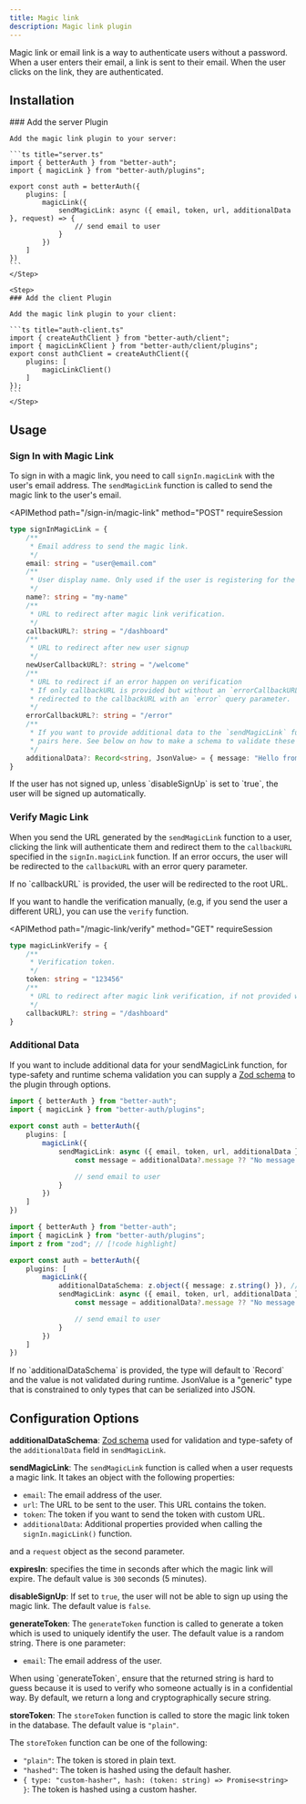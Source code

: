 ```yaml
---
title: Magic link
description: Magic link plugin
---
```


Magic link or email link is a way to authenticate users without a password. When a user enters their email, a link is sent to their email. When the user clicks on the link, they are authenticated.

## Installation

<Steps>
    <Step>
    ### Add the server Plugin

    Add the magic link plugin to your server:

    ```ts title="server.ts"
    import { betterAuth } from "better-auth";
    import { magicLink } from "better-auth/plugins";

    export const auth = betterAuth({
        plugins: [
            magicLink({
                sendMagicLink: async ({ email, token, url, additionalData }, request) => {
                    // send email to user
                }
            })
        ]
    })
    ```
    </Step>

    <Step>
    ### Add the client Plugin

    Add the magic link plugin to your client:

    ```ts title="auth-client.ts"
    import { createAuthClient } from "better-auth/client";
    import { magicLinkClient } from "better-auth/client/plugins";
    export const authClient = createAuthClient({
        plugins: [
            magicLinkClient()
        ]
    });
    ```
    </Step>

</Steps>

## Usage

### Sign In with Magic Link

To sign in with a magic link, you need to call `signIn.magicLink` with the user's email address. The `sendMagicLink` function is called to send the magic link to the user's email.


<APIMethod
  path="/sign-in/magic-link"
  method="POST"
  requireSession
>
  
```ts
type signInMagicLink = {
    /**
     * Email address to send the magic link. 
     */
    email: string = "user@email.com"
    /**
     * User display name. Only used if the user is registering for the first time. 
     */
    name?: string = "my-name"
    /**
     * URL to redirect after magic link verification. 
     */
    callbackURL?: string = "/dashboard"
    /**
     * URL to redirect after new user signup
     */
    newUserCallbackURL?: string = "/welcome"
    /**
     * URL to redirect if an error happen on verification
     * If only callbackURL is provided but without an `errorCallbackURL` then they will be 
     * redirected to the callbackURL with an `error` query parameter.
     */
    errorCallbackURL?: string = "/error"
    /**
     * If you want to provide additional data to the `sendMagicLink` function you can do so in key-value
     * pairs here. See below on how to make a schema to validate these values.
     */
    additionalData?: Record<string, JsonValue> = { message: "Hello from better-auth!" }
}
```
</APIMethod>

<Callout>
If the user has not signed up, unless `disableSignUp` is set to `true`, the user will be signed up automatically.
</Callout>

### Verify Magic Link

When you send the URL generated by the `sendMagicLink` function to a user, clicking the link will authenticate them and redirect them to the `callbackURL` specified in the `signIn.magicLink` function. If an error occurs, the user will be redirected to the `callbackURL` with an error query parameter.

<Callout type="warn">
  If no `callbackURL` is provided, the user will be redirected to the root URL.
</Callout>

If you want to handle the verification manually, (e.g, if you send the user a different URL), you can use the `verify` function.


<APIMethod
  path="/magic-link/verify"
  method="GET"
  requireSession
>
```ts
type magicLinkVerify = {
    /**
     * Verification token. 
     */
    token: string = "123456"
    /**
     * URL to redirect after magic link verification, if not provided will return the session. 
     */
    callbackURL?: string = "/dashboard"
}
```
</APIMethod>

### Additional Data

If you want to include additional data for your sendMagicLink function, for type-safety and runtime schema validation you can supply a [Zod schema](https://zod.dev/) to the plugin through options.

```ts title="server.ts"
import { betterAuth } from "better-auth";
import { magicLink } from "better-auth/plugins";
 
export const auth = betterAuth({
    plugins: [
        magicLink({
            sendMagicLink: async ({ email, token, url, additionalData }, request) => {
                const message = additionalData?.message ?? "No message provided!"; // [!code highlight]

                // send email to user
            }
        })
    ]
})
```

```ts title="server.ts"
import { betterAuth } from "better-auth";
import { magicLink } from "better-auth/plugins";
import z from "zod"; // [!code highlight]

export const auth = betterAuth({
    plugins: [
        magicLink({
            additionalDataSchema: z.object({ message: z.string() }), // Create your schema here! // [!code highlight]
            sendMagicLink: async ({ email, token, url, additionalData }, request) => {
                const message = additionalData?.message ?? "No message provided!";

                // send email to user
            }
        })
    ]
})
```
<Callout type="warn">
  If no `additionalDataSchema` is provided, the type will default to `Record<string, JsonValue>` and the value is not validated during runtime. JsonValue is a "generic" type that is constrained to only types that can be serialized into JSON.
</Callout>

## Configuration Options

**additionalDataSchema**: [Zod schema](https://zod.dev/) used for validation and type-safety of the `additionalData` field in `sendMagicLink`.

**sendMagicLink**: The `sendMagicLink` function is called when a user requests a magic link. It takes an object with the following properties:

- `email`: The email address of the user.
- `url`: The URL to be sent to the user. This URL contains the token.
- `token`: The token if you want to send the token with custom URL.
- `additionalData`: Additional properties provided when calling the `signIn.magicLink()` function.

and a `request` object as the second parameter.

**expiresIn**: specifies the time in seconds after which the magic link will expire. The default value is `300` seconds (5 minutes).

**disableSignUp**: If set to `true`, the user will not be able to sign up using the magic link. The default value is `false`.

**generateToken**: The `generateToken` function is called to generate a token which is used to uniquely identify the user. The default value is a random string. There is one parameter:

- `email`: The email address of the user.

<Callout type="warn">
  When using `generateToken`, ensure that the returned string is hard to guess
  because it is used to verify who someone actually is in a confidential way. By
  default, we return a long and cryptographically secure string.
</Callout>

**storeToken**: The `storeToken` function is called to store the magic link token in the database. The default value is `"plain"`.

The `storeToken` function can be one of the following:

- `"plain"`: The token is stored in plain text.
- `"hashed"`: The token is hashed using the default hasher.
- `{ type: "custom-hasher", hash: (token: string) => Promise<string> }`: The token is hashed using a custom hasher.
